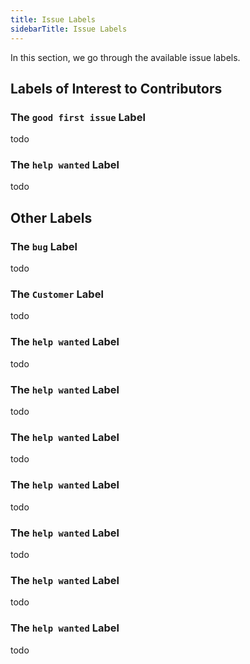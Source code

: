 ```yaml
---
title: Issue Labels
sidebarTitle: Issue Labels
---
```


In this section, we go through the available issue labels.

## Labels of Interest to Contributors

### The `good first issue` Label

todo

### The `help wanted` Label

todo

## Other Labels

### The `bug` Label

todo

### The `Customer` Label

todo

### The `help wanted` Label

todo

### The `help wanted` Label

todo

### The `help wanted` Label

todo

### The `help wanted` Label

todo

### The `help wanted` Label

todo

### The `help wanted` Label

todo

### The `help wanted` Label

todo
